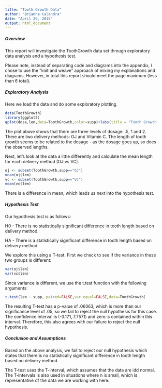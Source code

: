 ```yaml
---
title: "Tooth Growth Data"
author: "Brianne Calandra"
date: "April 26, 2015"
output: html_document
---
```

##### Overview
This report will investigate the ToothGrowth data set through exploratory data analysis and a hypothesis test.

Please note, instead of separating code and diagrams into the appendix, I chose to use the "knit and weave" approach of mixing my explanations and diagrams. However, in total this report should meet the page maximum (less than 6 total).

##### Exploratory Analysis

Here we load the data and do some exploratory plotting.
```r
data(ToothGrowth)
library(ggplot2)
qplot(dose,len,data=ToothGrowth,color=supp)+labs(title = "Tooth Growth by Dose & Delivery Method", x="Dose",y="Length")
```

The plot above shows that there are three levels of dosage: .5, 1 and 2.  There are two delivery methods: OJ and Vitamin C.  The length of tooth growth seems to be related to the dosage - as the dosage goes up, so does the observed lengths.

Next, let's look at the data a little differently and calculate the mean length for each delivery method (OJ vs VC).

```r
oj <- subset(ToothGrowth,supp=="OJ")
mean(oj$len)
vc <- subset(ToothGrowth,supp=="VC")
mean(vc$len)
```

There is a difference in mean, which leads us next into the hypothesis test.

##### Hypothesis Test

Our  hypothesis test is as follows:

H0 - There is no statistically significant difference in tooth length based on delivery method.

HA - There is a statistically significant difference in tooth length based on delivery method.

We explore this using a T-test. First we check to see if the variance in these two groups is different:
```r
var(oj$len)
var(vc$len)
```

Since variance is different, we use the t.test function with the following arguments:
```r
t.test(len ~ supp, paired=FALSE,var.equal=FALSE,data=ToothGrowth)
```

The resulting T-test has a p-value of .06063, which is more than our significance level of .05, so we fail to reject the null hypothesis for this case.  The confidence interval is (-0.171, 7.7571) and zero is contained within this interval.  Therefore, this also agrees with our failure to reject the null hypothesis.


##### Conclusion and Assumptions

Based on the above analysis, we fail to reject our null hypothesis which states that there is no statistically significant difference in tooth length based on delivery method.

The T-test uses the T-interval, which assumes that the data are idd normal.  The T-intervals is also used in situations where n is small, which is representative of the data we are working with here. 


